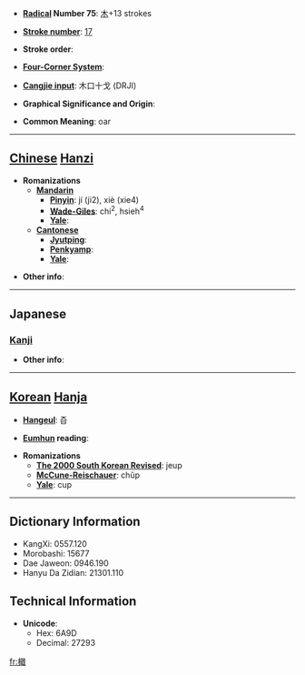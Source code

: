* '''[[Wiktionary:Chinese radical index| Radical]] Number 75''': [[Wiktionary:Chinese radical index 木|木]]+13 strokes

* '''[[Wiktionary:Chinese total strokes index|Stroke number]]''': [[Wiktionary:Chinese total strokes index 17|17]]

* '''Stroke order''': 

* '''[[Wiktionary:Chinese four corner index|Four-Corner System]]''': 

* '''[[Wiktionary:Chinese Cangjie index|Cangjie input]]''': 木口十戈 (DRJI)

* '''Graphical Significance and Origin''': 

* '''Common Meaning''': oar

----

== [[Chinese]] [[Hanzi]] ==

* '''Romanizations'''
** '''[[Mandarin]]'''
*** '''[[Pinyin]]''': jí (ji2), xiè (xie4)
*** '''[[Wade-Giles]]''': chi<sup>2</sup>, hsieh<sup>4</sup>
*** '''[[Yale]]''': 
** '''[[Cantonese]]'''
*** '''[[Jyutping]]''':
*** '''[[Penkyamp]]''': 
*** '''[[Yale]]''': 

* '''Other info''': 

----

==Japanese==
===[[Kanji]]===
{{kanji|on readings=[[しゅう]] (shū)|kun readings=[[かじ]] (kaji)}}

* '''Other info''':  

----

== [[Korean]] [[Hanja]] ==

* '''[[Hangeul]]''': 즙

* '''[[Eumhun]] reading''': 

* '''Romanizations'''
** '''[[The 2000 South Korean Revised Romanization|The 2000 South Korean Revised]]''': jeup
** '''[[McCune-Reischauer]]''': chŭp
** '''[[Yale]]''': cup

----

== Dictionary Information ==

* KangXi: 0557.120
* Morobashi: 15677
* Dae Jaweon: 0946.190
* Hanyu Da Zidian: 21301.110

== Technical Information ==

* '''Unicode''':
** Hex: 6A9D
** Decimal: 27293

[[fr:檝]]